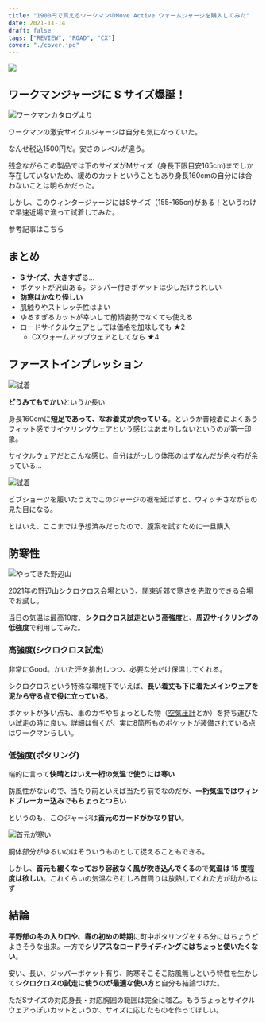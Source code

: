 ```yaml
---
title: "1900円で買えるワークマンのMove Active ウォームジャージを購入してみた"
date: 2021-11-14
draft: false
tags: ["REVIEW", "ROAD", "CX"]
cover: "./cover.jpg"
---
```


![ ](./cover.jpg)

## ワークマンジャージに S サイズ爆誕！

![ワークマンカタログより](./catalog.png)

ワークマンの激安サイクルジャージは自分も気になっていた。

<LinkCard url="https://skmzlog.com/workman-move-active-cycle-jersey/" />

なんせ税込1500円だ。安さのレベルが違う。

残念ながらこの製品では下のサイズがMサイズ（身長下限目安165cm)までしか存在していないため、緩めのカットということもあり身長160cmの自分には合わないことは明らかだった。

しかし、このウィンタージャージにはSサイズ（155-165cn)がある！というわけで早速近場で漁って試着してみた。

参考記事はこちら

<LinkCard url="https://skmzlog.com/workman-move-active-warm-jersey/" />

## まとめ

- **S サイズ、大きすぎ**る…
- ポケットが沢山ある。ジッパー付きポケットは少しだけうれしい
- **防寒はかなり怪しい**
- 肌触りやストレッチ性はよい
- ゆるすぎるカットが幸いして前傾姿勢でなくても使える
- ロードサイクルウェアとしては価格を加味しても ★2
  - CXウォームアップウェアとしてなら ★4

## ファーストインプレッション

![試着](./try.jpg)

**どうみてもでかい**というか長い

身長160cmに**短足であって、なお着丈が余っている**。というか普段着によくあうフィット感でサイクリングウェアという感じはあまりしないというのが第一印象。

サイクルウェアだとこんな感じ。自分はがっしり体形のはずなんだが色々布が余っている…

![試着](./cycle.jpg)

ビブショーツを履いたうえでこのジャージの裾を延ばすと、ウィッチさながらの見た目になる。

とはいえ、ここまでは予想済みだったので、腹案を試すために一旦購入

## 防寒性

![やってきた野辺山](./field.jpg)

2021年の野辺山シクロクロス会場という、関東近郊で寒さを先取りできる会場でお試し。

当日の気温は最高10度、**シクロクロス試走という高強度**と、**周辺サイクリングの低強度**で利用してみた。

### 高強度(シクロクロス試走)

非常にGood。かいた汗を排出しつつ、必要な分だけ保温してくれる。

シクロクロスという特殊な環境下でいえば、**長い着丈も下に着たメインウェアを泥から守る点で役に立っている**。

ポケットが多い点も、車のカギやちょっとした物（[空気圧計](https://amzn.to/3ng7yke)とか）を持ち運びたい試走の時に良い。詳細は省くが、実に8箇所ものポケットが装備されている点はワークマンらしい。

### 低強度(ポタリング)

端的に言って**快晴とはいえ一桁の気温で使うには寒い**

防風性がないので、当たり前といえば当たり前でなのだが、**一桁気温ではウィンドブレーカー込みでもちょっとつらい**

というのも、このジャージは**首元のガードがかなり甘い**。

![首元が寒い](./neck.jpg)

胴体部分がゆるいのはそういうものとして捉えることもできる。

しかし、**首元も緩くなっており容赦なく風が吹き込んでくる**ので**気温は 15 度程度は欲しい**。これくらいの気温ならむしろ首周りは放熱してくれた方が助かるはず

## 結論

**平野部の冬の入り口や、春の初めの時期**に町中ポタリングをする分にはちょうどよさそうな出来。一方で**シリアスなロードライディングにはちょっと使いたくない**。

安い、長い、ジッパーポケット有り、防寒そこそこ防風無しという特性を生かして**シクロクロスの試走に使うのが最適な使い方**と自分も結論づけた。

ただSサイズの対応身長・対応胸囲の範囲は完全に嘘乙。もうちょっとサイクルウェアっぽいカットというか、サイズに応じたものを作ってほしい。
